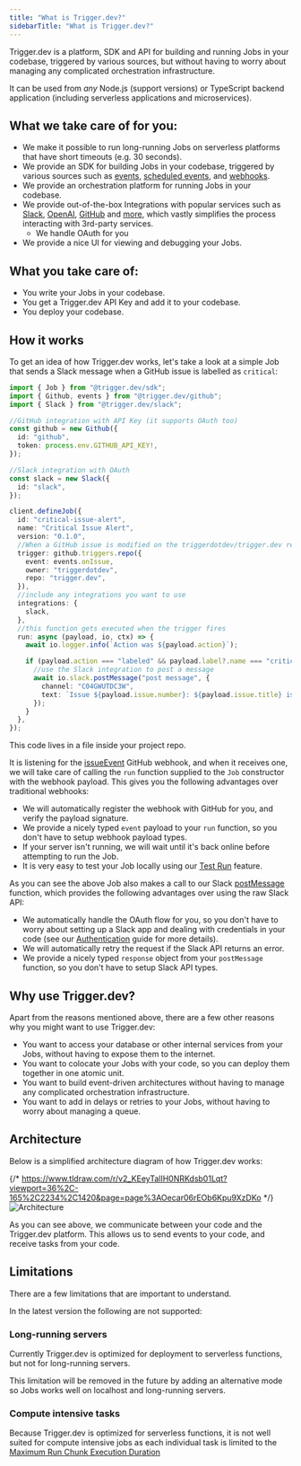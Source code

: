 ```yaml
---
title: "What is Trigger.dev?"
sidebarTitle: "What is Trigger.dev?"
---
```


<Snippet file="v2-deprecation-warning.mdx" />

Trigger.dev is a platform, SDK and API for building and running Jobs in your codebase, triggered by various sources, but without having to worry about managing any complicated orchestration infrastructure.

It can be used from _any_ Node.js (support versions) or TypeScript backend application (including serverless applications and microservices).

## What we take care of for you:

- We make it possible to run long-running Jobs on serverless platforms that have short timeouts (e.g. 30 seconds).
- We provide an SDK for building Jobs in your codebase, triggered by various sources such as [events](/documentation/concepts/triggers/events), [scheduled events](/documentation/concepts/triggers/scheduled), and [webhooks](/documentation/concepts/triggers/webhooks).
- We provide an orchestration platform for running Jobs in your codebase.
- We provide out-of-the-box Integrations with popular services such as [Slack](/integrations/apis/slack), [OpenAI](/integrations/apis/openai), [GitHub](/integrations/apis/github) and [more](/integrations), which vastly simplifies the process interacting with 3rd-party services.
  - We handle OAuth for you
- We provide a nice UI for viewing and debugging your Jobs.

## What you take care of:

- You write your Jobs in your codebase.
- You get a Trigger.dev API Key and add it to your codebase.
- You deploy your codebase.

## How it works

To get an idea of how Trigger.dev works, let's take a look at a simple Job that sends a Slack message when a GitHub issue is labelled as `critical`:

```ts
import { Job } from "@trigger.dev/sdk";
import { Github, events } from "@trigger.dev/github";
import { Slack } from "@trigger.dev/slack";

//GitHub integration with API Key (it supports OAuth too)
const github = new Github({
  id: "github",
  token: process.env.GITHUB_API_KEY!,
});

//Slack integration with OAuth
const slack = new Slack({
  id: "slack",
});

client.defineJob({
  id: "critical-issue-alert",
  name: "Critical Issue Alert",
  version: "0.1.0",
  //When a GitHub issue is modified on the triggerdotdev/trigger.dev repo
  trigger: github.triggers.repo({
    event: events.onIssue,
    owner: "triggerdotdev",
    repo: "trigger.dev",
  }),
  //include any integrations you want to use
  integrations: {
    slack,
  },
  //this function gets executed when the trigger fires
  run: async (payload, io, ctx) => {
    await io.logger.info(`Action was ${payload.action}`);

    if (payload.action === "labeled" && payload.label?.name === "critical") {
      //use the Slack integration to post a message
      await io.slack.postMessage("post message", {
        channel: "C04GWUTDC3W",
        text: `Issue ${payload.issue.number}: ${payload.issue.title} is critical!`,
      });
    }
  },
});
```

This code lives in a file inside your project repo.

It is listening for the [issueEvent](/integrations/apis/github-triggers#onissue) GitHub webhook, and when it receives one, we will take care of calling the `run` function supplied to the `Job` constructor with the webhook payload. This gives you the following advantages over traditional webhooks:

- We will automatically register the webhook with GitHub for you, and verify the payload signature.
- We provide a nicely typed `event` payload to your `run` function, so you don't have to setup webhook payload types.
- If your server isn't running, we will wait until it's back online before attempting to run the Job.
- It is very easy to test your Job locally using our [Test Run](/documentation/guides/testing-jobs) feature.

As you can see the above Job also makes a call to our Slack [postMessage](/integrations/apis/slack) function, which provides the following advantages over using the raw Slack API:

- We automatically handle the OAuth flow for you, so you don't have to worry about setting up a Slack app and dealing with credentials in your code (see our [Authentication](/documentation/concepts/integrations#authentication) guide for more details).
- We will automatically retry the request if the Slack API returns an error.
- We provide a nicely typed `response` object from your `postMessage` function, so you don't have to setup Slack API types.

## Why use Trigger.dev?

Apart from the reasons mentioned above, there are a few other reasons why you might want to use Trigger.dev:

- You want to access your database or other internal services from your Jobs, without having to expose them to the internet.
- You want to colocate your Jobs with your code, so you can deploy them together in one atomic unit.
- You want to build event-driven architectures without having to manage any complicated orchestration infrastructure.
- You want to add in delays or retries to your Jobs, without having to worry about managing a queue.

## Architecture

Below is a simplified architecture diagram of how Trigger.dev works:

{/* https://www.tldraw.com/r/v2_KEeyTalIH0NRKdsb01Lqt?viewport=36%2C-165%2C2234%2C1420&page=page%3AOecar06rEOb6Kpu9XzDKo */}
![Architecture](/images/architecture.png)

As you can see above, we communicate between your code and the Trigger.dev platform. This allows us to send events to your code, and receive tasks from your code.

## Limitations

There are a few limitations that are important to understand.

In the latest version the following are not supported:

### Long-running servers

Currently Trigger.dev is optimized for deployment to serverless functions, but not for long-running servers.

This limitation will be removed in the future by adding an alternative mode so Jobs works well on localhost and long-running servers.

### Compute intensive tasks

Because Trigger.dev is optimized for serverless functions, it is not well suited for compute intensive jobs as each individual task is limited to the [Maximum Run Chunk Execution Duration](/placeholder)
